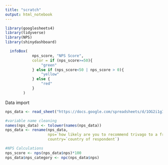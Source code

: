 ```yaml
---
title: "scratch"
output: html_notebook
---
```







```r
library(googlesheets4)
library(tidyverse)
library(NPS)
library(shinydashboard)
```

```r
  infoBox(
            nps_score, "NPS Score",
            color = if (nps_score>=50){
                "green"
            } else if (nps_score<50 | nps_score > 0){
                "yellow"
            } else {
                "red"
            }
        )
```




Data import
```r
nps_data <- read_sheet("https://docs.google.com/spreadsheets/d/1OG2i1gIv0J9bZMxRr8O2SHYxQsu27LjRbBUBnaZ7zvM/edit?usp=sharing")

#variable name cleaning
names(nps_data) <- tolower(names(nps_data))
nps_data <- rename(nps_data,
                   nps=`how likely are you to recommend trivago to a friend or colleague?`,
                   country=`country of respondent`) 

#NPS Calculations
nps_score <- nps(nps_data$nps)*100
nps_data$nps_category <- npc(nps_data$nps)

```















































